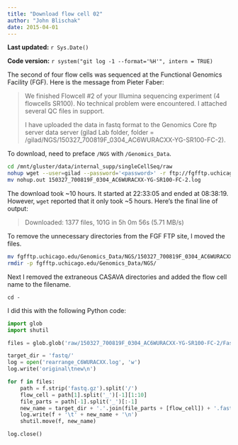 ```yaml
---
title: "Download flow cell 02"
author: "John Blischak"
date: 2015-04-01
---
```


**Last updated:** `r Sys.Date()`

**Code version:** `r system("git log -1 --format='%H'", intern = TRUE)`

The second of four flow cells was sequenced at the Functional Genomics Facility (FGF).
Here is the message from Pieter Faber:

> We finished Flowcell #2 of your Illumina sequencing experiment (4 flowcells SR100). No technical problem were encountered. I attached several QC files in support.
>
> I have uploaded the data in fastq format to the Genomics Core ftp server data server (gilad Lab folder, folder = /gilad/NGS/150327_700819F_0304_AC6WURACXX-YG-SR100-FC-2).

To download, need to preface `/NGS` with `/Genomics_Data`.

```bash
cd /mnt/gluster/data/internal_supp/singleCellSeq/raw
nohup wget --user=gilad --password='<password>' -r ftp://fgfftp.uchicago.edu/Genomics_Data/NGS/150327_700819F_0304_AC6WURACXX-YG-SR100-FC-2/ &
mv nohup.out 150327_700819F_0304_AC6WURACXX-YG-SR100-FC-2.log
```

The download took ~10 hours.
It started at 22:33:05 and ended at 08:38:19.
However, `wget` reported that it only took ~5 hours.
Here's the final line of output:

> Downloaded: 1377 files, 101G in 5h 0m 56s (5.71 MB/s)

To remove the unnecessary directories from the FGF FTP site, I moved the files.

```bash
mv fgfftp.uchicago.edu/Genomics_Data/NGS/150327_700819F_0304_AC6WURACXX-YG-SR100-FC-2 150327_700819F_0304_AC6WURACXX-YG-SR100-FC-2
rmdir -p fgfftp.uchicago.edu/Genomics_Data/NGS/
```

Next I removed the extraneous CASAVA directories and added the flow cell name to the filename.

```
cd -
```

I did this with the following Python code:

```python
import glob
import shutil

files = glob.glob('raw/150327_700819F_0304_AC6WURACXX-YG-SR100-FC-2/FastQ/Project_YG-SR100-2/Sample*/*fastq.gz')

target_dir = 'fastq/'
log = open('rearrange_C6WURACXX.log', 'w')
log.write('original\tnew\n')

for f in files:
    path = f.strip('fastq.gz').split('/')
    flow_cell = path[1].split('_')[-1][1:10]
    file_parts = path[-1].split('_')[:-1]
    new_name = target_dir + '.'.join(file_parts + [flow_cell]) + '.fastq.gz'
    log.write(f + '\t' + new_name + '\n')
    shutil.move(f, new_name)

log.close()
```
